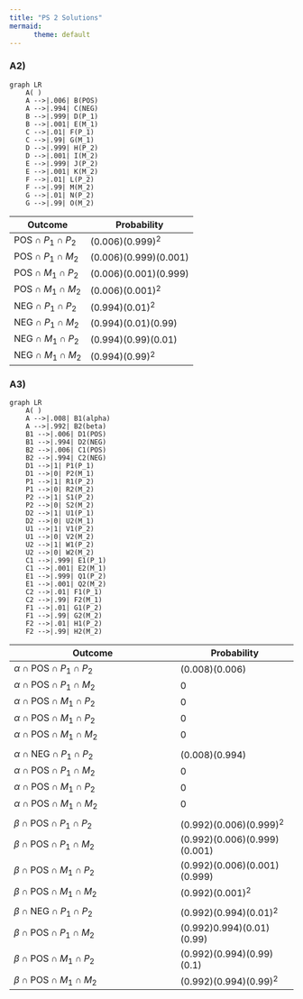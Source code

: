 ---
title: "PS 2 Solutions"
mermaid:
      theme: default
---
### A2)
::: {layout="[1,1]"}
```{mermaid}
graph LR
    A( )
    A -->|.006| B(POS)
    A -->|.994| C(NEG)
    B -->|.999| D(P_1)
    B -->|.001| E(M_1)
    C -->|.01| F(P_1)
    C -->|.99| G(M_1)
    D -->|.999| H(P_2)
    D -->|.001| I(M_2)
    E -->|.999| J(P_2)
    E -->|.001| K(M_2)
    F -->|.01| L(P_2)
    F -->|.99| M(M_2)
    G -->|.01| N(P_2)
    G -->|.99| O(M_2)
```


| Outcome                   | Probability           |
| ------------------------- | --------------------- |
| POS $\cap$ $P_1 \cap P_2$ | (0.006)(0.999)$^2$    |
| POS $\cap$ $P_1 \cap M_2$ | (0.006)(0.999)(0.001) |
| POS $\cap$ $M_1 \cap P_2$ | (0.006)(0.001)(0.999) |
| POS $\cap$ $M_1 \cap M_2$ | (0.006)(0.001)$^2$    |
| NEG $\cap$ $P_1 \cap P_2$ | (0.994)(0.01)$^2$     |
| NEG $\cap$ $P_1 \cap M_2$ | (0.994)(0.01)(0.99)   |
| NEG $\cap$ $M_1 \cap P_2$ | (0.994)(0.99)(0.01)   |
| NEG $\cap$ $M_1 \cap M_2$ | (0.994)(0.99)$^2$     |

:::


### A3)
::: {layout="[1,1]"}

```{mermaid}
graph LR
    A( )
    A -->|.008| B1(alpha)
    A -->|.992| B2(beta)
    B1 -->|.006| D1(POS)
    B1 -->|.994| D2(NEG)
    B2 -->|.006| C1(POS)
    B2 -->|.994| C2(NEG)
    D1 -->|1| P1(P_1)
    D1 -->|0| P2(M_1)
    P1 -->|1| R1(P_2)
    P1 -->|0| R2(M_2)
    P2 -->|1| S1(P_2)
    P2 -->|0| S2(M_2)
    D2 -->|1| U1(P_1)
    D2 -->|0| U2(M_1)
    U1 -->|1| V1(P_2)
    U1 -->|0| V2(M_2)
    U2 -->|1| W1(P_2)
    U2 -->|0| W2(M_2)
    C1 -->|.999| E1(P_1)
    C1 -->|.001| E2(M_1)
    E1 -->|.999| Q1(P_2)
    E1 -->|.001| Q2(M_2)
    C2 -->|.01| F1(P_1)
    C2 -->|.99| F2(M_1)
    F1 -->|.01| G1(P_2)
    F1 -->|.99| G2(M_2)
    F2 -->|.01| H1(P_2)
    F2 -->|.99| H2(M_2)
```


| Outcome                                  | Probability                  |
| ---------------------------------------- | ---------------------------- |
| $\alpha\cap \text{POS}\cap P_1{\cap}P_2$ | (0.008)(0.006)               |
| $\alpha\cap \text{POS}\cap P_1{\cap}M_2$ | 0                            |
| $\alpha\cap \text{POS}\cap M_1{\cap}P_2$ | 0                            |
| $\alpha\cap \text{POS}\cap M_1{\cap}P_2$ | 0                            |
| $\alpha\cap \text{POS}\cap M_1{\cap}M_2$ | 0                            |
|                                          |                              |
| $\alpha\cap \text{NEG}\cap P_1{\cap}P_2$ | (0.008)(0.994)               |
| $\alpha\cap \text{POS}\cap P_1{\cap}M_2$ | 0                            |
| $\alpha\cap \text{POS}\cap M_1{\cap}P_2$ | 0                            |
| $\alpha\cap \text{POS}\cap M_1{\cap}M_2$ | 0                            |
|                                          |                              |
| $\beta\cap \text{POS}\cap P_1{\cap}P_2$  | (0.992)(0.006)(0.999)$^2$    |
| $\beta\cap \text{POS}\cap P_1{\cap}M_2$  | (0.992)(0.006)(0.999)(0.001) |
| $\beta\cap \text{POS}\cap M_1{\cap}P_2$  | (0.992)(0.006)(0.001)(0.999) |
| $\beta\cap \text{POS}\cap M_1{\cap}M_2$  | (0.992)(0.001)$^2$           |
|                                          |                              |
| $\beta\cap \text{NEG}\cap P_1{\cap}P_2$  | (0.992)(0.994)(0.01)$^2$     |
| $\beta\cap \text{POS}\cap P_1{\cap}M_2$  | (0.992)0.994)(0.01)(0.99)    |
| $\beta\cap \text{POS}\cap M_1{\cap}P_2$  | (0.992)(0.994)(0.99)(0.1)    |
| $\beta\cap \text{POS}\cap M_1{\cap}M_2$  | (0.992)(0.994)(0.99)$^2$     |
:::


